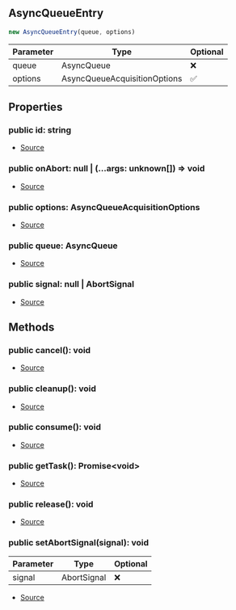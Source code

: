 ## AsyncQueueEntry


```typescript
new AsyncQueueEntry(queue, options)
```
| Parameter | Type | Optional |
| ----------- | ----------- | ----------- |
| queue | AsyncQueue | ❌ |
| options | AsyncQueueAcquisitionOptions | ✅ |


## Properties
### public id: string
- [Source](https://github.com/Androz2091/discord-player/blob/62d0fce/packages/discord-player/src/utils/AsyncQueue.ts#L96)
### public onAbort: null \| (...args: unknown\[]) => void
- [Source](https://github.com/Androz2091/discord-player/blob/62d0fce/packages/discord-player/src/utils/AsyncQueue.ts#L99)
### public options: AsyncQueueAcquisitionOptions
- [Source](https://github.com/Androz2091/discord-player/blob/62d0fce/packages/discord-player/src/utils/AsyncQueue.ts#L103)
### public queue: AsyncQueue
- [Source](https://github.com/Androz2091/discord-player/blob/62d0fce/packages/discord-player/src/utils/AsyncQueue.ts#L103)
### public signal: null \| AbortSignal
- [Source](https://github.com/Androz2091/discord-player/blob/62d0fce/packages/discord-player/src/utils/AsyncQueue.ts#L98)

## Methods
### public cancel(): void
- [Source](https://github.com/Androz2091/discord-player/blob/62d0fce/packages/discord-player/src/utils/AsyncQueue.ts#L135)
### public cleanup(): void
- [Source](https://github.com/Androz2091/discord-player/blob/62d0fce/packages/discord-player/src/utils/AsyncQueue.ts#L140)
### public consume(): void
- [Source](https://github.com/Androz2091/discord-player/blob/62d0fce/packages/discord-player/src/utils/AsyncQueue.ts#L125)
### public getTask(): Promise\<void>
- [Source](https://github.com/Androz2091/discord-player/blob/62d0fce/packages/discord-player/src/utils/AsyncQueue.ts#L146)
### public release(): void
- [Source](https://github.com/Androz2091/discord-player/blob/62d0fce/packages/discord-player/src/utils/AsyncQueue.ts#L130)
### public setAbortSignal(signal): void
| Parameter | Type | Optional |
| ----------- | ----------- | ----------- |
| signal | AbortSignal | ❌ |


- [Source](https://github.com/Androz2091/discord-player/blob/62d0fce/packages/discord-player/src/utils/AsyncQueue.ts#L114)